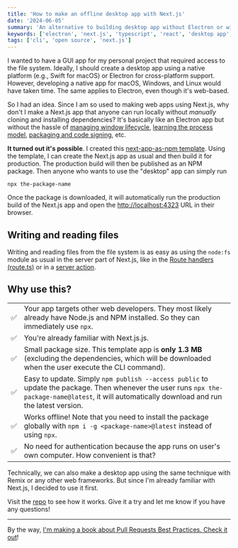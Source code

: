```yaml
---
title: 'How to make an offline desktop app with Next.js'
date: '2024-06-05'
summary: 'An alternative to building desktop app without Electron or without using native platform.'
keywords: ['electron', 'next.js', 'typescript', 'react', 'desktop app', 'cross platform']
tags: ['cli', 'open source', 'next.js']
---
```


I wanted to have a GUI app for my personal project that required access to the file system. Ideally, I should create a desktop app using a native platform (e.g., Swift for macOS) or Electron for cross-platform support. However, developing a native app for macOS, Windows, and Linux would have taken time. The same applies to Electron, even though it's web-based.

So I had an idea. Since I am so used to making web apps using Next.js, why don't I make a Next.js app that anyone can run locally without _manually_ cloning and installing dependencies? It's basically like an Electron app but without the hassle of [managing window lifecycle](https://www.electronjs.org/docs/latest/tutorial/tutorial-first-app#managing-your-apps-window-lifecycle), [learning the process model](https://www.electronjs.org/docs/latest/tutorial/process-model), [packaging and code signing](https://www.electronjs.org/docs/latest/tutorial/distribution-overview), etc.

**It turned out it's possible**. I created this [next-app-as-npm template](https://github.com/nicnocquee/next-app-as-npm). Using the template, I can create the Next.js app as usual and then build it for production. The production build will then be published as an NPM package. Then anyone who wants to use the "desktop" app can simply run

```shell
npx the-package-name
```

Once the package is downloaded, it will automatically run the production build of the Next.js app and open the [http://localhost:4323](http://localhost:4323) URL in their browser.

## Writing and reading files

Writing and reading files from the file system is as easy as using the `node:fs` module as usual in the server part of Next.js, like in the [Route handlers (route.ts)](https://nextjs.org/docs/app/building-your-application/routing/route-handlers) or in a [server action](https://nextjs.org/docs/app/building-your-application/data-fetching/server-actions-and-mutations).

## Why use this?

|     |                                                                                                                                                                                                   |
| --- | ------------------------------------------------------------------------------------------------------------------------------------------------------------------------------------------------- |
| ✅  | Your app targets other web developers. They most likely already have Node.js and NPM installed. So they can immediately use `npx`.                                                                |
| ✅  | You're already familiar with Next.js.js.                                                                                                                                                          |
| ✅  | Small package size. This template app is **only 1.3 MB** (excluding the dependencies, which will be downloaded when the user execute the CLI command).                                            |
| ✅  | Easy to update. Simply `npm publish --access public` to update the package. Then whenever the user runs `npx the-package-name@latest`, it will automatically download and run the latest version. |
| ✅  | Works offline! Note that you need to install the package globally with `npm i -g <package-name>@latest` instead of using `npx`.                                                                   |
| ✅  | No need for authentication because the app runs on user's own computer. How convenient is that?                                                                                                   |

Technically, we can also make a desktop app using the same technique with Remix or any other web frameworks. But since I'm already familiar with Next.js, I decided to use it first.

Visit the [repo](https://github.com/nicnocquee/next-app-as-npm) to see how it works. Give it a try and let me know if you have any questions!

---

By the way, [I'm making a book about Pull Requests Best Practices. Check it out](https://pr.nico.fyi)!
